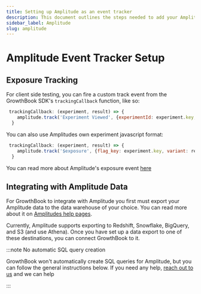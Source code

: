 ```yaml
---
title: Setting up Amplitude as an event tracker
description: This document outlines the steps needed to add your Amplitude to GrowthBook.
sidebar_label: Amplitude
slug: amplitude
---
```



# Amplitude Event Tracker Setup

## Exposure Tracking

For client side testing, you can fire a custom track event from the GrowthBook SDK's `trackingCallback` function, like so:

```js
 trackingCallback: (experiment, result) => {
    amplitude.track('Experiment Viewed', {experimentId: experiment.key, variantId: result.key});
  }
```

You can also use Amplitudes own experiment javascript format:

```js
 trackingCallback: (experiment, result) => {
    amplitude.track('$exposure', {flag_key: experiment.key, variant: result.key});
  }
```

You can read more about Amplitude's exposure event [here](https://www.docs.developers.amplitude.com/experiment/general/exposure-tracking/)

## Integrating with Amplitude Data

For GrowthBook to integrate with Amplitude you first must export your Amplitude data to the data warehouse of your choice.
You can read more about it on [Amplitudes help pages](https://www.docs.developers.amplitude.com/data/destinations/).

Currently, Amplitude supports exporting to Redshift, Snowflake, BigQuery, and S3 (and use Athena). Once you have set up a data export to one
of these destinations, you can connect GrowthBook to it.

:::note No automatic SQL query creation

GrowthBook won't automatically create SQL queries for Amplitude, but you can follow the general instructions below. If you need any help, [reach out to us](https://slack.growthbook.io) and we can help

:::

<DefaultInstructions eventTracker="Amplitude" slug={slug} />
